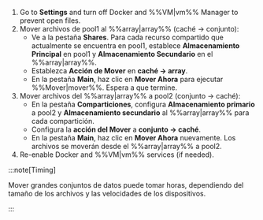 1. Go to **Settings** and turn off Docker and %%VM|vm%% Manager to prevent open files.
2. Mover archivos de pool1 al %%array|array%% (caché → conjunto):
   - Ve a la pestaña **Shares**. Para cada recurso compartido que actualmente se encuentra en pool1, establece **Almacenamiento Principal** en pool1 y **Almacenamiento Secundario** en el %%array|array%%.
   - Establezca **Acción de Mover** en **caché → array**.
   - En la pestaña **Main**, haz clic en **Mover Ahora** para ejecutar %%Mover|mover%%. Espera a que termine.
3. Mover archivos del %%array|array%% a pool2 (conjunto → caché):
   - En la pestaña **Comparticiones**, configura **Almacenamiento primario** a pool2 y **Almacenamiento secundario** al %%array|array%% para cada compartición.
   - Configura la **acción del Mover** a **conjunto → caché**.
   - En la pestaña **Main**, haz clic en **Mover Ahora** nuevamente. Los archivos se moverán desde el %%array|array%% a pool2.
4. Re-enable Docker and %%VM|vm%% services (if needed).

:::note\[Timing]

Mover grandes conjuntos de datos puede tomar horas, dependiendo del tamaño de los archivos y las velocidades de los dispositivos.

:::
